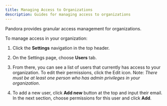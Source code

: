 ```yaml
---
title: Managing Access to Organizations
description: Guides for managing access to organizations
---
```


<PageDescription>

Pandora provides granular access management for organizations.

</PageDescription>

To manage access in your organization:

1. Click the **Settings** navigation in the top header.

2. On the Settings page, choose **Users** tab.

3. From there, you can see a list of users that currently has access to your organization. To edit their permissions, click the Edit icon. Note: _There must be at least one person who has admin privileges in your organization_.

4. To add a new user, click **Add new** button at the top and input their email. In the next section, choose permissions for this user and click **Add**.
